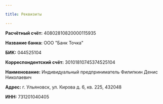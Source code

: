 ```yaml
---

title: Реквизиты

---
```


**Расчётный счёт:**
40802810820000115935

**Название банка:**
ООО "Банк Точка"

**БИК:**
044525104

**Корреспондентский счёт:**
30101810745374525104

**Наименование:**
Индивидуальный предприниматель Филипкин Денис Николаевич

**Адрес:**
г. Ульяновск, ул. Кирова д. 6, кв. 225, 432048

**ИНН:**
731201040405